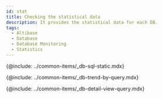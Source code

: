 ```yaml
---
id: stat
title: Checking the statistical data
description: It provides the statistical data for each DB.
tags:
  - Altibase
  - Database
  - Database Monitoring
  - Statistics
---
```



{@include: ../common-items/_db-sql-static.mdx}

{@include: ../common-items/_db-trend-by-query.mdx}  

{@include: ../common-items/_db-detail-view-query.mdx} 

<!-- mysql, mariadb, CUBRID support -->

<!-- {@include: ../common-items/_db-database-size.mdx} -->

<!-- oracle, tibero, CUBRID -->

<!-- {@include: ../common-items/_db-tablespace-size.mdx}-->

<!-- oracle, tibero -->

<!-- {@include: ../common-items/_db-sga-size.mdx} -->
